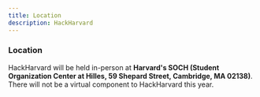 ```yaml
---
title: Location
description: HackHarvard
---
```


### Location

HackHarvard will be held in-person at **Harvard's SOCH (Student Organization Center at Hilles, 59 Shepard Street, Cambridge, MA 02138)**. There will not be a virtual component to HackHarvard this year. 